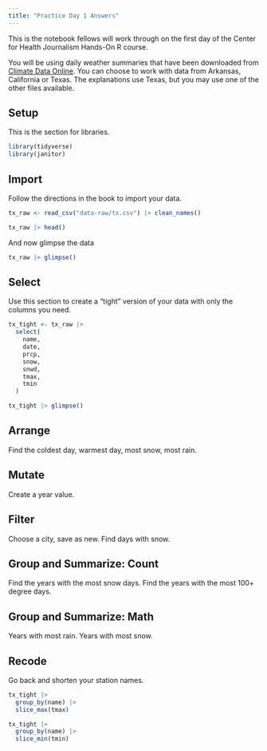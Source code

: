 ```yaml
---
title: "Practice Day 1 Answers"
---
```


This is the notebook fellows will work through on the first day of the Center for Health Journalism Hands-On R course.

You will be using daily weather summaries that have been downloaded  from [Climate Data Online](https://www.ncei.noaa.gov/cdo-web/datasets). You can choose to work with data from Arkansas, California or Texas. The explanations use Texas, but you may use one of the other files available.

## Setup

This is the section for libraries.

```r
library(tidyverse)
library(janitor)
```

## Import

Follow the directions in the book to import your data. 

```r
tx_raw <- read_csv("data-raw/tx.csv") |> clean_names()

tx_raw |> head()
```

And now glimpse the data

```r
tx_raw |> glimpse()
```

## Select

Use this section to create a "tight" version of your data with only the columns you need.

```r
tx_tight <- tx_raw |> 
  select(
    name,
    date,
    prcp,
    snow,
    snwd,
    tmax,
    tmin
  )

tx_tight |> glimpse()
```

## Arrange

Find the coldest day, warmest day, most snow, most rain.

## Mutate

Create a year value.

## Filter

Choose a city, save as new. Find days with snow.

## Group and Summarize: Count

Find the years with the most snow days. Find the years with the most 100+ degree days.

## Group and Summarize: Math

Years with most rain. Years with most snow.

## Recode

Go back and shorten your station names.

```r
tx_tight |> 
  group_by(name) |> 
  slice_max(tmax)

tx_tight |> 
  group_by(name) |> 
  slice_min(tmin)
```



